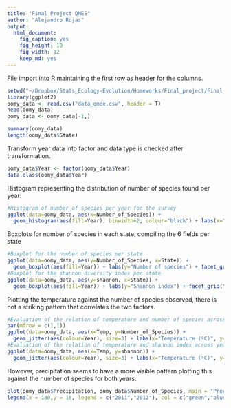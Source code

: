 ```yaml
---
title: "Final Project QMEE"
author: "Alejandro Rojas"
output:
  html_document:
    fig_caption: yes
    fig_height: 10
    fig_width: 12
    keep_md: yes
---
```



File import into R maintaining the first row as header for the columns.
```r
setwd("~/Dropbox/Stats_Ecology-Evolution/Homeworks/Final_project/Final_Project_QMEE/")
library(ggplot2)
oomy_data <- read.csv("data_qmee.csv", header = T)
head(oomy_data)
oomy_data <- oomy_data[-1,]
```

```r
summary(oomy_data)
length(oomy_data$State)
```

Transform year data into factor and data type is checked after transformation.
```r
oomy_data$Year <- factor(oomy_data$Year)
data.class(oomy_data$Year)
```

Histogram representing the distribution of number of species found per year:
```r
#Histogram of number of species per year for the survey
ggplot(data=oomy_data, aes(x=Number_of_Species)) +
  geom_histogram(aes(fill=Year), binwidth=2, colour="black") + labs(x="Number of species") + facet_grid(Year ~ .)
```

Boxplots for number of species in each state, compiling the 6 fields per state
```r
#Boxplot for the number of species per state
ggplot(data=oomy_data, aes(y=Number_of_Species, x=State)) +
  geom_boxplot(aes(fill=Year)) + labs(y="Number of species") + facet_grid(Year ~ .)
#Boxplot for the shannon diversity index per state
ggplot(data=oomy_data, aes(y=shannon, x=State)) +
  geom_boxplot(aes(fill=Year)) + labs(y="Shannon index") + facet_grid(Year ~ .)
```

Plotting the temperature against the number of species observed, there is not a striking pattern that correlates the two factors.  
```r
#Evaluation of the relation of temperature and number of species across years
par(mfrow = c(1,1))
ggplot(data=oomy_data, aes(x=Temp, y=Number_of_Species)) +
  geom_jitter(aes(colour=Year), size=3) + labs(x="Temperature (ºC)", y="Number of species") 
#Evaluation of the relation of temperature and shannon index across years
ggplot(data=oomy_data, aes(x=Temp, y=shannon)) +
  geom_jitter(aes(colour=Year), size=3) + labs(x="Temperature (ºC)", y="Shannon index") 
```

However, precipitation seems to have a more visible pattern plotting this against the number of species for both years.
```r
plot(oomy_data$Precipitation, oomy_data$Number_of_Species, main = "Precipitation vs Number of species)", col = c("green","blue"), xlab = "Precipitation", ylab = "Number of species", pch = 16)
legend(x = 180,y = 18, legend = c("2011","2012"), col = c("green","blue"), pch=16 )
```
